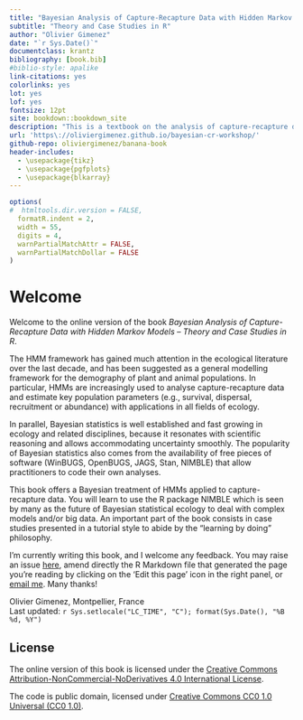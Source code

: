 ```yaml
--- 
title: "Bayesian Analysis of Capture-Recapture Data with Hidden Markov Models"
subtitle: "Theory and Case Studies in R"
author: "Olivier Gimenez"
date: "`r Sys.Date()`"
documentclass: krantz
bibliography: [book.bib]
#biblio-style: apalike
link-citations: yes
colorlinks: yes
lot: yes
lof: yes
fontsize: 12pt
site: bookdown::bookdown_site
description: "This is a textbook on the analysis of capture-recapture data with hidden Markov models (HMM) implemented in the Bayesian framework with R."
url: 'https\://oliviergimenez.github.io/bayesian-cr-workshop/'
github-repo: oliviergimenez/banana-book
header-includes: 
  - \usepackage{tikz}
  - \usepackage{pgfplots}
  - \usepackage{blkarray}
---
```


<!-- bookdown::render_book("index.Rmd", "bookdown::pdf_book") -->

```r
options(
#  htmltools.dir.version = FALSE, 
  formatR.indent = 2,
  width = 55, 
  digits = 4, 
  warnPartialMatchAttr = FALSE, 
  warnPartialMatchDollar = FALSE
)
```

# Welcome {-}

Welcome to the online version of the book *Bayesian Analysis of Capture-Recapture Data with Hidden Markov Models – Theory and Case Studies in R*. <!-- The book is also available in [PDF format](https://github.com/oliviergimenez/banana-book/raw/master/docs/bayesHMMcapturerecapture.pdf). -->

The HMM framework has gained much attention in the ecological literature over the last decade, and has been suggested as a general modelling framework for the demography of plant and animal populations. In particular, HMMs are increasingly used to analyse capture-recapture data and estimate key population parameters (e.g., survival, dispersal, recruitment or abundance) with applications in all fields of ecology. 

In parallel, Bayesian statistics is well established and fast growing in ecology and related disciplines, because it resonates with scientific reasoning and allows accommodating uncertainty smoothly. The popularity of Bayesian statistics also comes from the availability of free pieces of software (WinBUGS, OpenBUGS, JAGS, Stan, NIMBLE) that allow practitioners to code their own analyses.

This book offers a Bayesian treatment of HMMs applied to capture-recapture data. You will learn to use the R package NIMBLE which is seen by many as the future of Bayesian statistical ecology to deal with complex models and/or big data. An important part of the book consists in case studies presented in a tutorial style to abide by the “learning by doing” philosophy.

I'm currently writing this book, and I welcome any feedback. You may raise an issue [here](https://github.com/oliviergimenez/banana-book/issues), amend directly the R Markdown file that generated the page you're reading by clicking on the 'Edit this page' icon in the right panel, or [email me](mailto:olivier.gimenez@cefe.cnrs.fr). Many thanks!

Olivier Gimenez, Montpellier, France  
Last updated: `r Sys.setlocale("LC_TIME", "C"); format(Sys.Date(), "%B %d, %Y")`

## License {-}

The online version of this book is licensed under the [Creative Commons Attribution-NonCommercial-NoDerivatives 4.0 International License](http://creativecommons.org/licenses/by-nc-nd/4.0/). 

The code is public domain, licensed under [Creative Commons CC0 1.0 Universal (CC0 1.0)](https://creativecommons.org/publicdomain/zero/1.0/).

